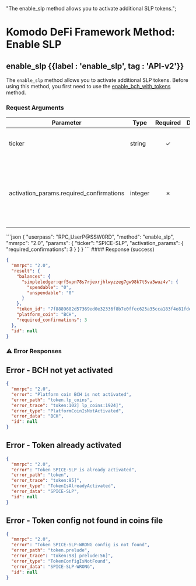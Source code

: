   "The enable_slp method allows you to activate additional SLP tokens.";

# Komodo DeFi Framework Method: Enable SLP

## enable\_slp {{label : 'enable_slp', tag : 'API-v2'}}

The `enable_slp` method allows you to activate additional SLP tokens. Before using this method, you first need to use the [enable\_bch\_with\_tokens](/komodo-defi-framework/api/v20/coin_activation/enable_bch_with_tokens/) method.

### Request Arguments

| Parameter                                  | Type    | Required | Default | Description                                                                                        |
| ------------------------------------------ | ------- | :------: | :-----: | -------------------------------------------------------------------------------------------------- |
| ticker                                     | string  |     ✓    |    -    | Ticker of the SLP token you want to enable.                                                        |
| activation\_params.required\_confirmations | integer |     ✗    |    -    | Optional. Confirmations to wait for steps in swap. Defaults to value in the coins file if not set. |

<CodeGroup title="Enable SLP" tag="POST" label="enable_slp" mm2MethodDecorate="true">
  ```json
  {
    "userpass": "RPC_UserP@SSW0RD",
    "method": "enable_slp",
    "mmrpc": "2.0",
    "params": {
      "ticker": "SPICE-SLP",
      "activation_params": {
        "required_confirmations": 3
      }
    }
  }
  ```
</CodeGroup>

<CollapsibleSection expandedText="Hide Enable SLP Response" collapsedText="Show Enable SLP Response">
  #### Response (success)

  ```json
  {
    "mmrpc": "2.0",
    "result": {
      "balances": {
        "simpleledger:qrf5vpn78s7rjexrjhlwyzzeg7gw98k7t5va3wuz4v": {
          "spendable": "0",
          "unspendable": "0"
        }
      },
      "token_id": "7f8889682d57369ed0e32336f8b7e0ffec625a35cca183f4e81fde4e71a538a1",
      "platform_coin": "BCH",
      "required_confirmations": 3
    },
    "id": null
  }
  ```
</CollapsibleSection>

### ⚠️ Error Responses

## Error - BCH not yet activated

```json
{
  "mmrpc": "2.0",
  "error": "Platform coin BCH is not activated",
  "error_path": "token.lp_coins",
  "error_trace": "token:102] lp_coins:1924]",
  "error_type": "PlatformCoinIsNotActivated",
  "error_data": "BCH",
  "id": null
}
```

## Error - Token already activated

```json
{
  "mmrpc": "2.0",
  "error": "Token SPICE-SLP is already activated",
  "error_path": "token",
  "error_trace": "token:95]",
  "error_type": "TokenIsAlreadyActivated",
  "error_data": "SPICE-SLP",
  "id": null
}
```

## Error - Token config not found in coins file

```json
{
  "mmrpc": "2.0",
  "error": "Token SPICE-SLP-WRONG config is not found",
  "error_path": "token.prelude",
  "error_trace": "token:98] prelude:56]",
  "error_type": "TokenConfigIsNotFound",
  "error_data": "SPICE-SLP-WRONG",
  "id": null
}
```
